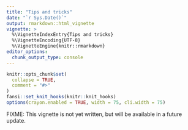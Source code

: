 ```yaml
---
title: "Tips and tricks"
date: "`r Sys.Date()`"
output: rmarkdown::html_vignette
vignette: >
  %\VignetteIndexEntry{Tips and tricks}
  %\VignetteEncoding{UTF-8}
  %\VignetteEngine{knitr::rmarkdown}
editor_options: 
  chunk_output_type: console
---
```


```r
knitr::opts_chunk$set(
  collapse = TRUE,
  comment = "#>"
)
fansi::set_knit_hooks(knitr::knit_hooks)
options(crayon.enabled = TRUE, width = 75, cli.width = 75)
```


FIXME: 
This vignette is not yet written, but will be available in a future update.
